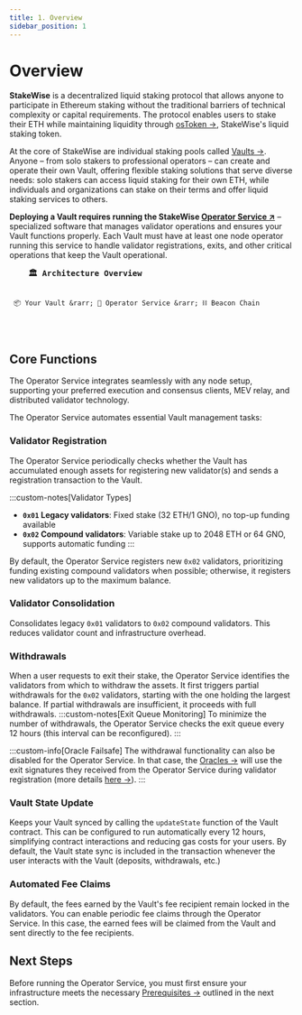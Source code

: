 ```yaml
---
title: 1. Overview
sidebar_position: 1
---
```



# Overview

**StakeWise** is a decentralized liquid staking protocol that allows anyone to participate in Ethereum staking without the traditional barriers of technical complexity or capital requirements. The protocol enables users to stake their ETH while maintaining liquidity through [osToken →](/docs/protocol-concepts/osToken), StakeWise's liquid staking token.

At the core of StakeWise are individual staking pools called [Vaults →](/docs/protocol-concepts/Vaults). Anyone – from solo stakers to professional operators – can create and operate their own Vault, offering flexible staking solutions that serve diverse needs: solo stakers can access liquid staking for their own ETH, while individuals and organizations can stake on their terms and offer liquid staking services to others.

**Deploying a Vault requires running the StakeWise [Operator Service ↗](https://github.com/stakewise/v3-operator)** – specialized software that manages validator operations and ensures your Vault functions properly. Each Vault must have at least one node operator running this service to handle validator registrations, exits, and other critical operations that keep the Vault operational.

<div style={{textAlign: 'center', margin: '2rem 0'}}>
  <pre style={{
    display: 'inline-block',
    textAlign: 'left',
    background: '#FFFFFF4D',
    color: '#018970',
    padding: '2rem',
    borderRadius: '12px',
    fontSize: '14px',
    fontFamily: 'Monaco, monospace',
    boxShadow: '0 10px 30px rgba(1,137,112,0.2)',
    lineHeight: '1.8'
  }}>
    <strong style={{fontSize: '16px', borderBottom: '2px solid #018970', paddingBottom: '0.5rem', display: 'inline-block', marginBottom: '1rem'}}>🏛️ Architecture Overview</strong>

     📦 Your Vault &rarr; 🎯 Operator Service &rarr; ⛓️ Beacon Chain
  </pre>
</div>


## Core Functions

The Operator Service integrates seamlessly with any node setup, supporting your preferred execution and consensus clients, MEV relay, and distributed validator technology.

The Operator Service automates essential Vault management tasks:

### Validator Registration

The Operator Service periodically checks whether the Vault has accumulated enough assets for registering new validator(s) and sends a registration transaction to the Vault.

:::custom-notes[Validator Types]
- **`0x01` Legacy validators**: Fixed stake (32 ETH/1 GNO), no top-up funding available
- **`0x02` Compound validators**: Variable stake up to 2048 ETH or 64 GNO, supports automatic funding
:::

By default, the Operator Service registers new `0x02` validators, prioritizing funding existing compound validators when possible; otherwise, it registers new validators up to the maximum balance.

### Validator Consolidation
Consolidates legacy `0x01` validators to `0x02` compound validators. This reduces validator count and infrastructure overhead.

### Withdrawals

When a user requests to exit their stake, the Operator Service identifies the validators from which to withdraw the assets.
It first triggers partial withdrawals for the `0x02` validators, starting with the one holding the largest balance.
If partial withdrawals are insufficient, it proceeds with full withdrawals.
:::custom-notes[Exit Queue Monitoring]
To minimize the number of withdrawals, the Operator Service checks the exit queue every 12 hours (this interval can be reconfigured).
:::

:::custom-info[Oracle Failsafe]
The withdrawal functionality can also be disabled for the Operator Service.
In that case, the [Oracles →](../../docs/protocol-concepts/Oracles) will use the exit signatures they received from the Operator Service during validator registration (more details [here →](../../docs/protocol-concepts/Vaults#validator-registration)).
:::

### Vault State Update
Keeps your Vault synced by calling the `updateState` function of the Vault contract. This can be configured to run automatically every 12 hours, simplifying contract interactions and reducing gas costs for your users. By default, the Vault state sync is included in the transaction whenever the user interacts with the Vault (deposits, withdrawals, etc.)

### Automated Fee Claims
By default, the fees earned by the Vault's fee recipient remain locked in the validators. You can enable periodic fee claims through the Operator Service. In this case, the earned fees will be claimed from the Vault and sent directly to the fee recipients.

## Next Steps

Before running the Operator Service, you must first ensure your infrastructure meets the necessary [Prerequisites →](./prerequisites) outlined in the next section.
